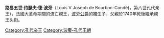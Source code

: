 {{infobox royalty
|image=Louisjosephconde.jpg
|father=[[路易四世·亨利·德·波旁_(孔代親王)|路易四世·亨利·德·波旁]]
|mother=Caroline of Hesse-Rotenburg
|birth_date={{birth date|1736|8|9}}
|death_date={{death date and age|1818|5|13|1736|8|9}}
|death_place=[[波旁宮|波旁宮]]
|place of burial=[[聖但尼聖殿|聖但尼聖殿]]
|spouse=Charlotte de Rohan<br>Maria Caterina Brignole
|issue=[[路易六世·亨利·德·波旁_(孔代親王)|路易六世·亨利·德·波旁]]<br>Louise Adélaïde de Bourbon
|succession=[[孔代親王|孔代親王]]
|reign=1740年1月27日－1818年5月13日
|predecessor=[[路易四世·亨利·德·波旁_(孔代親王)|路易四世·亨利·德·波旁]]
|successor=[[路易六世·亨利·德·波旁_(孔代親王)|路易六世·亨利·德·波旁]]
}}

'''路易五世·约瑟夫·德·波旁'''（Louis V Joseph de Bourbon-Condé)，第八世孔代亲王{{bd|1736年|8月9日|1818年|5月13日|catIdx=C}}），法國大革命期間的流亡親王，[[路易四世·亨利·德·波旁_(孔代亲王)|波旁公爵]]的獨生子，父親於1740年死後繼承親王头衔。

{{S-start}}
{{S-hou|[[孔代親王|孔代家族]]|1736年|8月9日|1818年|5月13日|[[波旁王朝|波旁王朝]]}}
{{S-reg|fr}}
{{S-bef|before=[[路易四世·亨利·德·波旁_(孔代親王)|路易四世]]|}}
{{S-ttl|title=[[孔代親王|孔代親王]]|years=1740年1月27日－1818年5月13日}}
{{S-aft|after=[[路易六世·亨利·德·波旁_(孔代親王)|路易六世]]}}
{{end}}

{{法國大革命}}{{Authority control}}

{{DEFAULTSORT: Louis 05}}
[[Category:孔代亲王|Category:孔代亲王]]
[[Category:波旁-孔代王朝|Category:波旁-孔代王朝]]